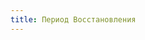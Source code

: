 ```yaml
---
title: Период Восстановления
---
```



<ButtonCover src="pic1.jpg" cover title="Период Восстановления" author="Gabriel Yeganyan" authorHref="https://www.artstation.com/gabe-11" />
<Audio src="Nonpoint - Ruthless.mp3"/>
<NiheriaRuler short/>

<div style="max-width: 250px; float: right; margin: 10px;">
    <AuthorPic src="pic2.jpg" author="Miles Church" authorHref="https://www.artstation.com/miles_church" />
</div>

## Период Восстановления
Мир устремился в будущее. Память о прошлом стремительно улетучивалась в разумах. Артефакты прошлого обнаруживались всё чаще и чаще, но всё меньше и меньше им придавалось значения.

Мародёры растащили весь стале-латунный гений империи запада, бесчисленные технические богатства были похищены за эти десятилетия. И, естественно, лишь унция серого вещества из всей массы обладала навыками, чтобы эти технические средства использовать.

### Реабория
Государство забытых редрехан устремилось осваивать города-призраки, оставшиеся от их ушедших предков. Редрехан и раньше славились самыми зелеными городами в мире, сейчас же они представляли из себя сплошные леса, рощи и пастбища.
<Timestamp text="53 год ИЭ"/>
К 53 году Уходящей Эпохи весь Синларин находится под контролем Реабории. На востоке редрехан ведут унизительную борьбу за территорию с Вольным Тейелем. Унизительна она тем, что государство это свою государственность отрицает и проявляет чудеса неорганизованной организованности.

### Наат-а-Этх
Подразделения Артха движутся на север и находят брошеные города светлых редрехан, попутно отбиваясь от орд мародёров с юга и востока. 
<BlockquoteBox text>
    Отдельные отряды тёмных сталкиваются с лазутчиками **Реабории**, но государства не подают вида и не идут на дипломатические контакт.
</BlockquoteBox>
<Timestamp text="66 год ИЭ"/>
Свежесозданный флот Артха Наат-а-Этх обнаружил неизвестный ранее архипелаг севернее западного материка. Давящее на нервы тёмным редрехан давление со стороны мародёров побудило их к форсированной колонизации. Артха издаётся **Вторая Кочевая директива**.



### Тейельщина
Вольные люди северо-восточных провинций бесконтрольно расширяют своё влияние. Добравшись до руин древнего города **Гик**, диаспора ламах-виден отделяется от народного ополчения и создаёт квазигосударство, не лишаясь при этом союзнических отношений с Тейельщиной. 
<BlockquoteBox text>
    Совместно с Гиком в Тейеле и Бернезе возникают группы энтузиастов ~~с суицидальными наклонностями~~ *исследующих магию.*
</BlockquoteBox>
<Timestamp text="50 год ИЭ"/>
Тейельцы образуют новый этнос и отделяются от общей массы народов Тейельщины в образовании под названием **Вольный Тейель**. Органов власти они не любят, судебные вопросы решают коллективным линчеванием, живут на руинах прошлой цивилизации. Редко строят новое, но успешно содержат в приличном состоянии то, что имеют.


### Хельгеран
*Сброд хельгерана* теряет свои позиции на севере, их получает в свои владения **Последняя Республика Луат**. Зато на юге они достигают неведомых успехов, покоряя брошеные земли **Арвии** и её сокровища. 
<BlockquoteBox text>
    Даже в орде можно найти людей любой специализации и степени образования: разбойники распознали в сокровищницах **Секри** артефакты искусства и успешно меняют их на золото у **Мордвина**.
</BlockquoteBox>
<Timestamp text="62 год ИЭ"/>
Арвийские ячейки орды отделяются от Хельгерана под предводительством Окора Блишвица, попавшегося на удочку цивилизации и торговли с Мордвином. К востоку от Банд Окора так же отделяется группа "Пляж", которая бесследно исчезнет через 30 лет вместе со свободным островом Правда.

### Адмиралтейство
Внутренние распри и слишком регулярная смена **гранд-адмирала** ведет к расколу. Это видят все, поэтому адмиралы принимают меры по созданию сильных управлений на местах. Грядущий раскол не сильно травмирует государственность отдельных субъектов. 
<BlockquoteBox text>
    Несмотря на всё, борьба с мародёрами на западе ведется совместными силами **Адмиралтейства**.
</BlockquoteBox>

<Timestamp text="44 год ИЭ"/>
Просуществовав 20 лет адмиралтейство раздробилось на три государства — **Республика Карда**, включающая в себя Арасул и остров Сигерд; **Коркафт** с городом Ирлай и примыкающими к нему селениями; **Свободные Порты** с городами Холиш, Барсел и островом Копрос. Державами правили адмирал Кард Рейс, гранд-адмирал Сигизд Коркафт и группа адмиралов с лидерством Майа Ниизерга и Герберта Футстронга соответственно.


### Последняя Республика Луат
Одержав множество побед над Хельгеранской ордой и разбойниками Тейельщины, Луат предпринимает попытку дипломатического контакта с новообразовавшимся Гиком и обретает успех. Торговые пути пролегли по самым безопасным дорогам всего восточного материка. Но Последняя Республика встречает новую угрозу, очередную, теперь с севера.
<Timestamp text="72 год ИЭ"/>
<BlockquoteBox text>
    Впервые задокументировано организованное нападение состоящее из членов множества племён кхарфиров, **существ, ранее считавшихся лишь полуразумными**.
</BlockquoteBox>

### Мордвин
Дворфы в союзе с людьми раскапывали железнодорожные пути до города Сикстинна, в котором проводились раскопки Древней Мордвинской империи. В борьбе за своё далекое прошлое дворфы отбили у мародёров территорию вплоть до Каранора и его окрестностей. По южному побережью они продвинулись вглубь заброшеной Арвии, где их встретили полчища **хельгеранской орды**. Всячески избегая войны на выживание, в условиях которой уже давно живет Луат, мордвинцы наладили контакт с некоторыми лидерами орды и подсадили их на иглу торговли.

<Timestamp text="84 год ИЭ"/>
Сикстиннский домен отделяется от Мордвина на правах автономной парламентской монархии и становится державой **Сикстинна**. *Вилбр Семигорский*, наследник Брока Семигорского, отказался от титулов, что тяготили его, оставшись главой Мордвинского Археологического артеля. Впрочем, подобная реструктуризация не освободила его от власти, а наоборот заставила управлять уже двумя, пусть и достаточно самостоятельными, державами. Его титулы приняли **Каргас Стужеброд** и **Гирндор Тихолес** — король и королева получили троны Сикстинны и Мордвина соответственно. 

<NiheriaRuler/>

На этом моменте заканчивается **Период Восстановления** и начинается [**Веха Возрождения**](../renaissance-period).

<NiheriaRuler/>
